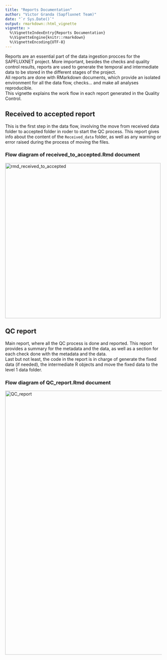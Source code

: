 ```yaml
---
title: "Reports Documentation"
author: "Victor Granda (Sapfluxnet Team)"
date: "`r Sys.Date()`"
output: rmarkdown::html_vignette
vignette: >
  %\VignetteIndexEntry{Reports Documentation}
  %\VignetteEngine{knitr::rmarkdown}
  %\VignetteEncoding{UTF-8}
---
```


Reports are an essential part of the data ingestion procces for the SAPFLUXNET
project. More important, besides the checks and quality control results, reports
are used to generate the temporal and intermediate data to be stored in the different
stages of the project.  
All reports are done with RMarkdown documents, which provide an isolated environment
for all the data flow, checks... and make all analyses reproducible.  
This vignette explains the work flow in each report generated in the Quality
Control.

## Received to accepted report

This is the first step in the data flow, involving the move from received data
folder to accepted folder in roder to start the QC process.
This report gives info about the content of the `Received_data` folder, as well
as any warning or error raised during the process of moving the files.

### Flow diagram of received_to_accepted.Rmd document

<img src="resources/rmd_received_to_accepted.svg" alt="rmd_received_to_accepted" style="width: 500px;"/>

## QC report

Main report, where all the QC process is done and reported. This report provides
a summary for the metadata and the data, as well as a section for each check
done with the metadata and the data.  
Last but not least, the code in the report is in charge of generate the fixed
data (if needed), the intermediate R objects and move the fixed data to the
level 1 data folder.

### Flow diagram of QC_report.Rmd document

<img src="resources/rmd_QC_report.svg" alt="QC_report" style="width: 850px;"/>
